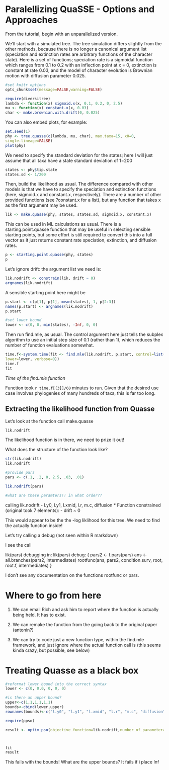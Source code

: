 Paralellizing QuaSSE - Options and Approaches
========================================================

From the tutorial, begin with an unparallelized version. 

We’ll start with a simulated tree. The tree simulation differs slightly from the other methods, because
there is no longer a canonical argument list (speciation and extinction rates are arbitrary functions of the
character state). Here is a set of functions; speciation rate is a sigmoidal function which ranges from 0.1
to 0.2 with an inflection point at x = 0, extinction is constant at rate 0.03, and the model of character
evolution is Brownian motion with diffusion parameter 0.025.


```r
#set knitr options
opts_chunk$set(message=FALSE,warning=FALSE)
```

```r
require(diversitree)
lambda <- function(x) sigmoid.x(x, 0.1, 0.2, 0, 2.5)
mu <- function(x) constant.x(x, 0.03)
char <- make.brownian.with.drift(0, 0.025)
```

You can also embed plots, for example:

```r
set.seed(1)
phy <- tree.quasse(c(lambda, mu, char), max.taxa=15, x0=0,
single.lineage=FALSE)
plot(phy)
```

We need to specify the standard deviation for the states; here I will just assume that all taxa have a state
standard deviation of 1=200

```r
states <- phy$tip.state
states.sd <- 1/200
```

Then, build the likelihood as usual. The difference compared with other models is that we have to specify
the speciation and extinction functions (here, sigmoid.x and constant.x, respectively). There are a
number of other provided functions (see ?constant.x for a list), but any function that takes x as the first
argument may be used.

```r
lik <- make.quasse(phy, states, states.sd, sigmoid.x, constant.x)
```

This can be used in ML calculations as usual. There is a starting.point.quasse function that may
be useful in selecting sensible starting points, but some effort is still required to convert this into a full
vector as it just returns constant rate speciation, extinction, and diffusion rates.

```r
p <- starting.point.quasse(phy, states)
p
```

Let’s ignore drift: the argument list we need is:

```r
lik.nodrift <- constrain(lik, drift ~ 0)
argnames(lik.nodrift)
```

A sensible starting point here might be

```r
p.start <- c(p[1], p[1], mean(states), 1, p[2:3])
names(p.start) <- argnames(lik.nodrift)
p.start

#set lower bound
lower <- c(0, 0, min(states), -Inf, 0, 0)
```

Then run find.mle, as usual. The control argument here just tells the subplex algorithm to use an initial step size of 0.1 (rather than 1), which reduces the number of function evaluations somewhat.

```r
time.f<-system.time(fit <- find.mle(lik.nodrift, p.start, control=list(parscale=.1),
lower=lower, verbose=0))
time.f
fit
```

*Time of the find.mle function*

Function took `r time.f[[3]]/60` minutes to run. Given that the desired use case involves phylogenies of many hundreds of taxa, this is far too long. 

Extracting the likelihood function from Quasse
-----------

Let's look at the function call make.quasse

```r
lik.nodrift
```

The likelihood function is in there, we need to prize it out!

What does the structure of the function look like?

```r
str(lik.nodrift)
lik.nodrift

#provide pars
pars <- c(.1, .2, 0, 2.5, .03, .01)

lik.nodrift(pars)

#what are these paramters!! in what order??

```

calling lik.nodrift
   - l.y0, l.y1, l.xmid, l.r, m.c, diffusion
  * Function constrained (original took 7 elements):
     - drift ~ 0
     
This would appear to be the the -log liklihood for this tree. We need to find the actually function inside!

Let's try calling a debug (not seen within R markdown)

I see the call

lik(pars)
debugging in: lik(pars)
debug: {
    pars2 <- f.pars(pars)
    ans <- all.branches(pars2, intermediates)
    rootfunc(ans, pars2, condition.surv, root, root.f, intermediates)
}

I don't see any documentation on the functions rootfunc or pars.

Where to go from here
======

1. We can email Rich and ask him to report where the function is actually being held. It has to exist.

2. We can remake the function from the going back to the original paper (antonin?)

3. We can try to code just a new function type, within the find.mle framework, and just ignore where the actual function call is (this seems kinda crazy, but possible, see below)

Treating Quasse as a black box
==============================

```r

#reformat lower bound into the correct syntax
lower <- c(0, 0,0, 0, 0, 0)

#is there an upper bound?
upper<-c(1,1,1,1,1,1)
bounds<-cbind(lower,upper)
rownames(bounds)<-c("l.y0", "l.y1", "l.xmid", "l.r", "m.c", "diffusion")

require(ppso)

result <- optim_pso(objective_function=lik.nodrift,number_of_parameter=6,parameter_bounds=bounds,initial_estimates=p.start,projectfile=NULL, logfile="pso.log",tryCall=TRUE,max_number_of_iterations=20,verbose=0)



fit
result
```

This fails with the bounds! What are the upper bounds? It fails if i place Inf